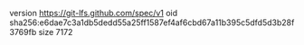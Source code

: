 version https://git-lfs.github.com/spec/v1
oid sha256:e6dae7c3a1db5dedd55a25ff1587ef4af6cbd67a11b395c5dfd5d3b28f3769fb
size 7172

